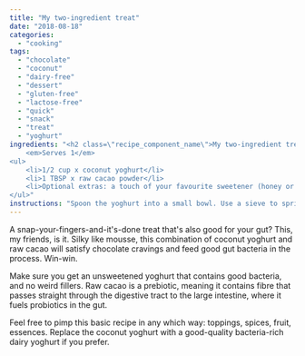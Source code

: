 ```yaml
---
title: "My two-ingredient treat"
date: "2018-08-18"
categories: 
  - "cooking"
tags: 
  - "chocolate"
  - "coconut"
  - "dairy-free"
  - "dessert"
  - "gluten-free"
  - "lactose-free"
  - "quick"
  - "snack"
  - "treat"
  - "yoghurt"
ingredients: "<h2 class=\"recipe_component_name\">My two-ingredient treat</h2>
    <em>Serves 1</em>
<ul>
 	<li>1/2 cup x coconut yoghurt</li>
 	<li>1 TBSP x raw cacao powder</li>
 	<li>Optional extras: a touch of your favourite sweetener (honey or stevia, for me), sprinkling of cacao nibs or dried coconut, fresh berries, orange zest, a pinch of spice or dash of flavour (cinnamon, cardamom, vanilla, peppermint essence), some nuts, pinch of sea salt. Or whatever other yummies you can think of</li>
</ul>"
instructions: "Spoon the yoghurt into a small bowl. Use a sieve to sprinkle over the cacao powder (otherwise you'll get clumps). Add in another extras, if using, then whip until smooth and serve."
---
```


A snap-your-fingers-and-it's-done treat that's also good for your gut? This, my friends, is it. Silky like mousse, this combination of coconut yoghurt and raw cacao will satisfy chocolate cravings and feed good gut bacteria in the process. Win-win.

Make sure you get an unsweetened yoghurt that contains good bacteria, and no weird fillers. Raw cacao is a prebiotic, meaning it contains fibre that passes straight through the digestive tract to the large intestine, where it fuels probiotics in the gut.

Feel free to pimp this basic recipe in any which way: toppings, spices, fruit, essences. Replace the coconut yoghurt with a good-quality bacteria-rich dairy yoghurt if you prefer.

